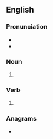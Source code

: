 {{also|Snipes}}
==English==

===Pronunciation===
* {{IPA|en|/snaɪps/}}
* {{audio|en|LL-Q1860 (eng)-I learned some phrases-snipes.wav|Audio (UK)}}

===Noun===
{{head|en|noun form}}

# {{plural of|en|snipe}}

===Verb===
{{head|en|verb form}}

# {{en-third-person singular of|snipe}}

===Anagrams===
* {{anagrams|en|a=einpss|Espins|epsins|sepsin|spines}}